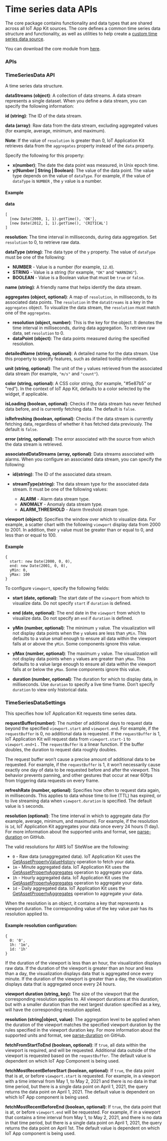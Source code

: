 
<Meta title="Core/Time series data" />

# Time series data APIs

The core package contains functionality and data types that are shared across all IoT App Kit sources. 
The core defines a common time series data structure and functionality, as well as utilities to help 
create a [custom time series data source](https://github.com/awslabs/iot-app-kit/tree/main/docs/CustomSources.md).

You can download the core module from [here](https://npmjs.com/package/@iot-app-kit/core).

### APIs

### TimeSeriesData API

A time series data structure.

**dataStreams (object)**: 
A collection of data streams. A data stream represents a single dataset.
When you define a data stream, you can specify the following information:

**id (string)**: 
The ID of the data stream.

**data (array)**: 
Raw data from the data stream, excluding aggregated values (for example, average, minimum, and maximum).

**Note**: 
If the value of `resolution` is greater than 0, IoT Application Kit retrieves data from the 
`aggregates` property instead of the `data` property.

Specify the following for this property:
  - **x(number)**: The date the data point was measured, in Unix epoch time.
  - **y(Number | String | Boolean)**: The value of the data point. The value type depends on the value of `dataType`. 
  For example, if the value of `dataType` is `NUMBER` , the `y` value is a number. 

#### Example 

#### data

```
[
  [new Date(2000, 1, 1).getTime(), 'OK'],
  [new Date(2012, 1, 1).getTime(), 'CRITICAL']
]
```
**resolution**:
The time interval in milliseconds, during data aggregation. Set `resolution` to 0, to retrieve raw data.

**dataType (string)**:
The data type of the `y` property. The value of `dataType` must be one of the following:

  - **NUMBER** - Value is a number (for example, `12.0`).
  - **STRING** - Value is a string (for example, `"OK"` and `"WARNING"`).
  - **BOOLEAN** - Value is a Boolean value that must be `true` or `false`.

**name (string)**:
A friendly name that helps identify the data stream.

**aggregates (object, optional)**:
A map of `resolution`, in milliseconds, to its associated data points. 
The `resolution` in the `dataStreams` is a key in the `aggregates` object. 
To visualize the data stream, the `resolution` must match one of the `aggregates`.

  - **resolution (object, number)**: This is the key for the object. It denotes the time interval in milliseconds, during data aggregation. 
  To retrieve raw data, set `resolution` to 0.
  - **dataPoint (object)**: The data points measured during the specified resolution.

**detailedName (string, optional)**: A detailed name for the data stream. Use this property to 
specify features, such as detailed tooltip information.

**unit (string, optional)**: The unit of the `y` values retrieved from the associated data stream 
(for example, `"m/s"` and `"count"`).

**color (string, optional)**: A CSS color string, (for example, "#5e87b5" or "red"). 
In the context of IoT App Kit, defaults to a color selected by the widget, if applicable.

**isLoading (boolean, optional)**: Checks if the data stream has never fetched data before, and is currently fetching data. 
The default is `false`.

**isRefreshing (boolean, optional)**: Checks if the data stream is currently fetching data, 
regardless of whether it has fetched data previously. The default is `false`.

**error (string, optional)**: The error associated with the source from which the data stream is retrieved.

**associatedDataStreams (array, optional)**: Data streams associated with alarms. When you configure an associated data stream, 
you can specify the following:

 - **id(string)**: The ID of the associated data stream.
 - **streamType(string)**: The data stream type for the associated data stream. It must be one of the following values:

    - **ALARM** - Alarm data stream type.
    - **ANOMALY** - Anomaly data stream type.
    - **ALARM_THRESHOLD** - Alarm threshold stream type.

**viewport (object)**: Specifies the window over which to visualize data. For example, a scatter chart with the following `viewport` display data from 2000 to 2001. In addition, their `y` value must be greater than or equal to 0, and less than or equal to 100.

#### Example
```
{
  start: new Date(2000, 0, 0),
  end: new Date(2001, 0, 0),
  yMin: 0,
  yMax: 100
}
```

To configure `viewport`, specify the following fields:

 - **start (date, optional)**: The start date of the `viewport` from which to visualize data. 
 Do not specify `start` if `duration` is defined.

 - **end (date, optional)**: The end date in the `viewport` from which to visualize data. 
  Do not specify an `end` if `duration` is defined.

 - **yMin (number, optional)**: The minimum `y` value. The visualization will not display data points 
  when the `y` values are less than `yMin`. This defaults to a value small enough to ensure all data 
  within the viewport falls at or above the  `yMin`. Some components ignore this value.

 - **yMax (number, optional)**: The maximum `y` value. The visualization will not display data points 
  when `y` values are greater than `yMax`. This defaults to a value large enough to ensure all data 
  within the viewport falls at or below the  `yMax`. Some components ignore this value.

 - **duration (number, optional)**: The duration for which to display data, 
 in milliseconds. Use `duration` to specify a live time frame. Don’t specify `duration` to 
 view only historical data.

### TimeSeriesDataSettings

This specifies how IoT Application Kit requests time series data.

**requestBuffer(number)**: The number of additional days to request data beyond the specified `viewport.start` and `viewport.end`. 
For example, if the `requestBuffer` is 0, no additional data is requested. If the `requestBuffer` is 1, IoT Application Kit will 
request data from `viewport.start-1` to `viewport.end+1` . The `requestBuffer` is a linear function. If the buffer doubles, 
the duration to request data roughly doubles.

The request buffer won’t cause a precise amount of additional data to be requested. For example, 
if the `requestBuffer` is 1, it won’t necessarily cause exactly one day of data to be requested 
before and after the viewport. This behavior prevents panning, and other gestures that occur at 
near 60fps from triggering data requests on every frame.

**refreshRate (number, optional)**: Specifies how often to request data again, in milliseconds. 
This applies to data whose time to live (TTL) has expired, or to live streaming data when `viewport.duration` is specified. 
The default value is `5` seconds.

**resolution (optional)**: The time interval in which to aggregate data (for example, average, minimum, and maximum). 
For example, if the resolution is `1d`, IoT Application Kit aggregates your data once every 24 hours (1 day). 
For more information about the supported units and format, see [parse-duration](https://github.com/jkroso/parse-duration) on GitHub.

The valid resolutions for AWS IoT SiteWise are the following:

  * `0` - Raw data (unaggregated data). IoT Application Kit uses the [GetAssetPropertyValueHistory](https://docs.aws.amazon.com/iot-sitewise/latest/APIReference/API_GetAssetPropertyValueHistory.html) operation to fetch your data.
  * `1m` - Minute aggregated data. IoT Application Kit uses the [GetAssetPropertyAggregates](https://docs.aws.amazon.com/iot-sitewise/latest/APIReference/API_GetAssetPropertyAggregates.html) operation to aggregate your data.
  * `1h` - Hourly aggregated data. IoT Application Kit uses the [GetAssetPropertyAggregates](https://docs.aws.amazon.com/iot-sitewise/latest/APIReference/API_GetAssetPropertyAggregates.html) operation to aggregate your data.
  * `1d` - Daily aggregated data. IoT Application Kit uses the [GetAssetPropertyAggregates](https://docs.aws.amazon.com/iot-sitewise/latest/APIReference/API_GetAssetPropertyAggregates.html) operation to aggregate your data.


When the resolution is an object, it contains a key that represents a viewport duration. The corresponding value of the key value pair has its resolution applied to.

#### Example resolution configuration:

```
{
  0: '0',
  1h: '1m',
  1d: '1h'
}
```

If the duration of the viewport is less than an hour, the visualization displays raw data. 
If the duration of the viewport is greater than an hour and less than a day, the visualization 
displays data that is aggregated once every minute. If the duration of the viewport is greater than a day, 
the visualization displays data that is aggregated once every 24 hours.

**viewport duration (string, key)**: The size of the viewport that the corresponding resolution applies to. 
All viewport durations at this duration, but with a smaller duration than the next largest duration specified as a key, 
will have the corresponding resolution applied.

**resolution (string|object, value)**: The aggregation level to be applied when the duration of the viewport 
matches the specified viewport duration by the rules specified in the viewport duration key. 
For more information about the supported units and format, see [parse-duration](https://github.com/jkroso/parse-duration) on GitHub.

**fetchFromStartToEnd (boolean, optional)**: If `true`, all data within the viewport is required, and will be requested. 
Additional data outside of the viewport is requested based on the `requestBuffer`. 
The default value is dependent on which IoT App Component is being used.

**fetchMostRecentBeforeStart (boolean, optional)**: If `true`, the data point that is at, or before `viewport.start` is requested. 
For example, in a viewport with a time interval from May 1, to May 2, 2021 and there is no data in that time period,
but there is a single data point on April 1, 2021, the query returns the data point on April 1, 2021. 
The default value is dependent on which IoT App component is being used.

**fetchMostRecentBeforeEnd (boolean, optional)**: If `true`, the data point that is at, or before `viewport.end` will be requested. 
For example, if in a viewport that contains a time interval from May 1, to May 2, 2021, and there is no data in that time period,
but there is a single data point on April 1, 2021, the query returns the data point on April 1st. 
The default value is dependent on which IoT App component is being used.
